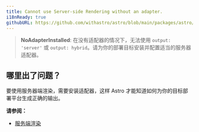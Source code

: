 ```yaml
---
title: Cannot use Server-side Rendering without an adapter.
i18nReady: true
githubURL: https://github.com/withastro/astro/blob/main/packages/astro/src/core/errors/errors-data.ts
---
```


> **NoAdapterInstalled**: 在没有适配器的情况下，无法使用 `output: 'server'` 或 `output: hybrid`。请为你的部署目标安装并配置适当的服务器适配器。

## 哪里出了问题？

要使用服务器端渲染，需要安装适配器，这样 Astro 才能知道如何为你的目标部署平台生成正确的输出。

**请参阅：**

- [服务端渲染](/zh-cn/guides/on-demand-rendering/)
